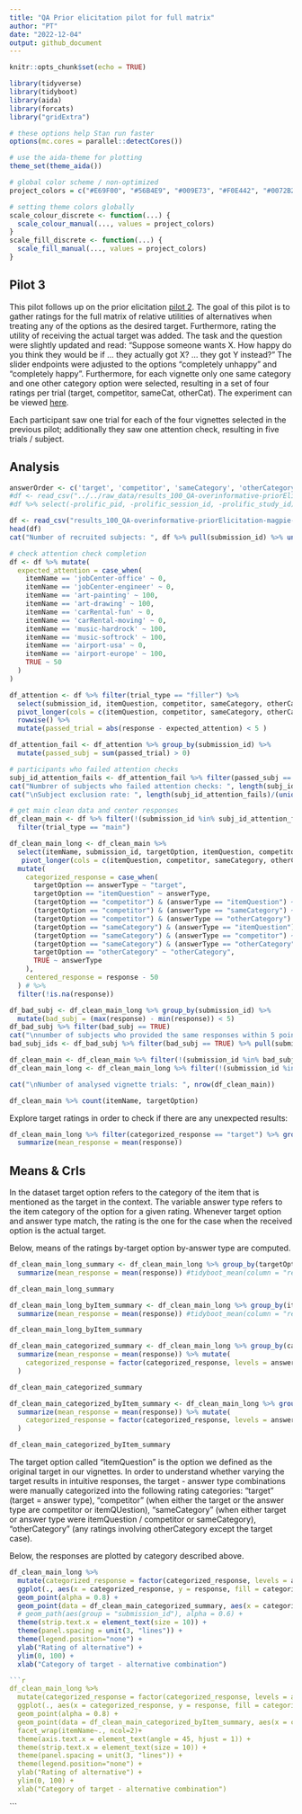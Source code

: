 ```yaml
---
title: "QA Prior elicitation pilot for full matrix"
author: "PT"
date: "2022-12-04"
output: github_document
---
```


```r
knitr::opts_chunk$set(echo = TRUE)
```


```r
library(tidyverse)
library(tidyboot)
library(aida)
library(forcats)
library("gridExtra")
```

```r
# these options help Stan run faster
options(mc.cores = parallel::detectCores())

# use the aida-theme for plotting
theme_set(theme_aida())

# global color scheme / non-optimized
project_colors = c("#E69F00", "#56B4E9", "#009E73", "#F0E442", "#0072B2", "#D55E00", "#CC79A7", "#000000")

# setting theme colors globally
scale_colour_discrete <- function(...) {
  scale_colour_manual(..., values = project_colors)
}
scale_fill_discrete <- function(...) {
  scale_fill_manual(..., values = project_colors)
} 
```

## Pilot 3

This pilot follows up on the prior elicitation [pilot 2](https://github.com/magpie-ea/magpie3-qa-overinfo-free-production/blob/main/data%2Banalysis/03_pilot2_prior_elicitation_analysis.md). The goal of this pilot is to gather ratings for the full matrix of relative utilities of alternatives when treating any of the options as the desired target. Furthermore, rating the utility of receiving the actual target was added. The task and the question were slightly updated and read: "Suppose someone wants X. How happy do you think they would be if ... they actually got X? ... they got Y instead?" The slider endpoints were adjusted to the options "completely unhappy" and "completely happy". Furthermore, for each vignette only one same category and one other category option were selected, resulting in a set of four ratings per trial (target, competitor, sameCat, otherCat). The experiment can be viewed [here](https://magpie3-qa-overinformative-priors.netlify.app/).

Each participant saw one trial for each of the four vignettes selected in the previous pilot; additionally they saw one attention check, resulting in five trials / subject.

## Analysis

```r
answerOrder <- c('target', 'competitor', 'sameCategory', 'otherCategory')
#df <- read_csv("../../raw_data/results_100_QA-overinformative-priorElicitation-fullMatrix-pilot03_PT.csv") 
#df %>% select(-prolific_pid, -prolific_session_id, -prolific_study_id) %>% write_csv("results_100_QA-overinformative-priorElicitation-magpie-pilot03_anonymized.csv")

df <- read_csv("results_100_QA-overinformative-priorElicitation-magpie-pilot03_anonymized.csv")
head(df)
cat("Number of recruited subjects: ", df %>% pull(submission_id) %>% unique() %>% length())
```

```r
# check attention check completion
df <- df %>% mutate(
  expected_attention = case_when(
    itemName == 'jobCenter-office' ~ 0,
    itemName == 'jobCenter-engineer' ~ 0,
    itemName == 'art-painting' ~ 100,
    itemName == 'art-drawing' ~ 100,
    itemName == 'carRental-fun' ~ 0,
    itemName == 'carRental-moving' ~ 0,
    itemName == 'music-hardrock' ~ 100,
    itemName == 'music-softrock' ~ 100,
    itemName == 'airport-usa' ~ 0,
    itemName == 'airport-europe' ~ 100,
    TRUE ~ 50
  )
)

df_attention <- df %>% filter(trial_type == "filler") %>% 
  select(submission_id, itemQuestion, competitor, sameCategory, otherCategory, expected_attention, itemName) %>% 
  pivot_longer(cols = c(itemQuestion, competitor, sameCategory, otherCategory), names_to = "answerType", values_to = "response") %>%
  rowwise() %>%
  mutate(passed_trial = abs(response - expected_attention) < 5 )

df_attention_fail <- df_attention %>% group_by(submission_id) %>% 
  mutate(passed_subj = sum(passed_trial) > 0)

# participants who failed attention checks 
subj_id_attention_fails <- df_attention_fail %>% filter(passed_subj == FALSE) %>% pull(submission_id) %>% unique()
cat("Numbrer of subjects who failed attention checks: ", length(subj_id_attention_fails)  )
cat("\nSubject exclusion rate: ", length(subj_id_attention_fails)/(unique(df$submission_id) %>% length()))
```

```r
# get main clean data and center responses
df_clean_main <- df %>% filter(!(submission_id %in% subj_id_attention_fails)) %>%
  filter(trial_type == "main") 

df_clean_main_long <- df_clean_main %>%
  select(itemName, submission_id, targetOption, itemQuestion, competitor, sameCategory, otherCategory) %>%
   pivot_longer(cols = c(itemQuestion, competitor, sameCategory, otherCategory), names_to = 'answerType', values_to = "response") %>%
  mutate(
    categorized_response = case_when(
      targetOption == answerType ~ "target",
      targetOption == "itemQuestion" ~ answerType,
      (targetOption == "competitor") & (answerType == "itemQuestion") ~ "competitor",
      (targetOption == "competitor") & (answerType == "sameCategory") ~ "sameCategory",
      (targetOption == "competitor") & (answerType == "otherCategory") ~ "otherCategory",
      (targetOption == "sameCategory") & (answerType == "itemQuestion") ~ "sameCategory",
      (targetOption == "sameCategory") & (answerType == "competitor") ~ "sameCategory",
      (targetOption == "sameCategory") & (answerType == "otherCategory") ~ "otherCategory",
      targetOption == "otherCategory" ~ "otherCategory",
      TRUE ~ answerType
    ),
    centered_response = response - 50
  ) # %>%
  filter(!is.na(response))
```

```r
df_bad_subj <- df_clean_main_long %>% group_by(submission_id) %>%
  mutate(bad_subj = (max(response) - min(response)) < 5)
df_bad_subj %>% filter(bad_subj == TRUE)
cat("\nnumber of subjects who provided the same responses within 5 points on all main trials:",  df_bad_subj %>% filter(bad_subj == TRUE) %>% pull(submission_id) %>% unique() %>% length())
bad_subj_ids <- df_bad_subj %>% filter(bad_subj == TRUE) %>% pull(submission_id) %>% unique()

df_clean_main <- df_clean_main %>% filter(!(submission_id %in% bad_subj_ids))
df_clean_main_long <- df_clean_main_long %>% filter(!(submission_id %in% bad_subj_ids))

```

```r
cat("\nNumber of analysed vignette trials: ", nrow(df_clean_main))

df_clean_main %>% count(itemName, targetOption) 
```

Explore target ratings in order to check if there are any unexpected results:
```r
df_clean_main_long %>% filter(categorized_response == "target") %>% group_by(itemName) %>%
  summarize(mean_response = mean(response))
```

## Means & CrIs

In the dataset target option refers to the category of the item that is mentioned as the target in the context. The variable answer type refers to the item category of the option for a given rating. Whenever target option and answer type match, the rating is the one for the case when the received option is the actual target. 

Below, means of the ratings by-target option by-answer type are computed.

```r
df_clean_main_long_summary <- df_clean_main_long %>% group_by(targetOption, answerType) %>%
  summarize(mean_response = mean(response)) #tidyboot_mean(column = "response")

df_clean_main_long_summary

df_clean_main_long_byItem_summary <- df_clean_main_long %>% group_by(itemName, targetOption, answerType) %>%
  summarize(mean_response = mean(response)) #tidyboot_mean(column = "response")

df_clean_main_long_byItem_summary

df_clean_main_categorized_summary <- df_clean_main_long %>% group_by(categorized_response) %>%
  summarize(mean_response = mean(response)) %>% mutate(
    categorized_response = factor(categorized_response, levels = answerOrder)
  )

df_clean_main_categorized_summary

df_clean_main_categorized_byItem_summary <- df_clean_main_long %>% group_by(categorized_response, itemName) %>%
  summarize(mean_response = mean(response)) %>% mutate(
    categorized_response = factor(categorized_response, levels = answerOrder)
  )

df_clean_main_categorized_byItem_summary
```

The target option called "itemQuestion" is the option we defined as the original target in our vignettes. In order to understand whether varying the target results in intuitive responses, the target - answer type combinations were manually categorized into the following rating categories: "target" (target = answer type), "competitor" (when either the target or the answer type are competitor or itemQUestion), "sameCategory" (when either target or answer type were itemQuestion / competitor or sameCategory), "otherCategory" (any ratings involving otherCategory except the target case).  

Below, the responses are plotted by category described above.

```r
df_clean_main_long %>% 
  mutate(categorized_response = factor(categorized_response, levels = answerOrder)) %>% 
  ggplot(., aes(x = categorized_response, y = response, fill = categorized_response, color = categorized_response)) +
  geom_point(alpha = 0.8) +
  geom_point(data = df_clean_main_categorized_summary, aes(x = categorized_response, y = mean_response, fill = categorized_response, color = categorized_response), size = 4)+
  # geom_path(aes(group = "submission_id"), alpha = 0.6) +
  theme(strip.text.x = element_text(size = 10)) +
  theme(panel.spacing = unit(3, "lines")) +
  theme(legend.position="none") +
  ylab("Rating of alternative") +
  ylim(0, 100) +
  xlab("Category of target - alternative combination")
```

```r
```r
df_clean_main_long %>% 
  mutate(categorized_response = factor(categorized_response, levels = answerOrder)) %>% 
  ggplot(., aes(x = categorized_response, y = response, fill = categorized_response, color = categorized_response)) +
  geom_point(alpha = 0.8) +
  geom_point(data = df_clean_main_categorized_byItem_summary, aes(x = categorized_response, y = mean_response, fill = categorized_response, color = categorized_response), size = 4) +
  facet_wrap(itemName~., ncol=2)+
  theme(axis.text.x = element_text(angle = 45, hjust = 1)) +
  theme(strip.text.x = element_text(size = 10)) +
  theme(panel.spacing = unit(3, "lines")) +
  theme(legend.position="none") +
  ylab("Rating of alternative") +
  ylim(0, 100) +
  xlab("Category of target - alternative combination")
```
```